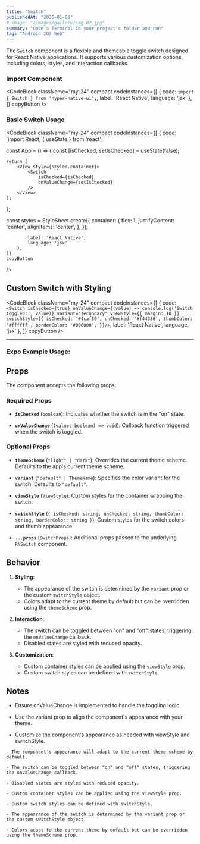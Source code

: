 ```yaml
---
title: "Switch"
publishedAt: "2025-01-08"
# image: "/images/gallery/img-02.jpg"
summary: "Open a Terminal in your project's folder and run"
tag: "Android IOS Web"
---
```


The `Switch` component is a flexible and themeable toggle switch designed for React Native applications. It supports various customization options, including colors, styles, and interaction callbacks.

### Import Component

<CodeBlock className="my-24"
    compact
    codeInstances={[
        {
            code: `import { Switch } from 'hyper-native-ui';`,
            label: 'React Native',
            language: 'jsx'
        },
    ]}
    copyButton
/>

### Basic Switch Usage
<CodeBlock className="my-24"
    compact
    codeInstances={[
        {
            code: `import React, { useState } from 'react';

const App = () => {
    const [isChecked, setIsChecked] = useState(false);

    return (
        <View style={styles.container}>
            <Switch
                isChecked={isChecked}
                onValueChange={setIsChecked}
            />
        </View>
    );
};

const styles = StyleSheet.create({
    container: {
        flex: 1,
        justifyContent: 'center',
        alignItems: 'center',
    },
});

            label: 'React Native',
            language: 'jsx'
        },
    ]}
    copyButton
/>

## Custom Switch with Styling

<CodeBlock className="my-24"
    compact
    codeInstances={[
        {
            code: `<Switch
    isChecked={true}
    onValueChange={(value) => console.log('Switch toggled:', value)}
    variant="secondary"
    viewStyle={{ margin: 10 }}
    switchStyle={{
        isChecked: '#4caf50',
        unChecked: '#f44336',
        thumbColor: '#ffffff',
        borderColor: '#000000',
    }}/>`,
            label: 'React Native',
            language: 'jsx'
        },
    ]}
    copyButton
/>


---
### **Expo Example Usage:**
<div 
data-snack-id="@akashmondal0/switch-hyper-native-ui" 
data-snack-platform="web" 
data-snack-preview="true" 
data-snack-theme="dark" 
style={{
  "overflow":"hidden",
  "background":"#0C0D0E",
  "border":"1px solid var(--color-border)",
  "borderRadius":"4px",
  "height":"505px",
  "width":"100%"
}}></div>
<script async src="https://snack.expo.dev/embed.js"></script>

## Props

The component accepts the following props:

### Required Props

- **`isChecked`** (`boolean`):
  Indicates whether the switch is in the "on" state.

- **`onValueChange`** (`(value: boolean) => void`):
  Callback function triggered when the switch is toggled.

### Optional Props

- **`themeScheme`** (`"light" | "dark"`):
  Overrides the current theme scheme. Defaults to the app's current theme scheme.

- **`variant`** (`"default" | ThemeName`):
  Specifies the color variant for the switch. Defaults to `"default"`.

- **`viewStyle`** (`ViewStyle`):
  Custom styles for the container wrapping the switch.

- **`switchStyle`** (`{ isChecked: string, unChecked: string, thumbColor: string, borderColor: string }`):
  Custom styles for the switch colors and thumb appearance.

- **`...props`** (`SwitchProps`):
  Additional props passed to the underlying `RNSwitch` component.

## Behavior

1. **Styling**:
   - The appearance of the switch is determined by the `variant` prop or the custom `switchStyle` object.
   - Colors adapt to the current theme by default but can be overridden using the `themeScheme` prop.

2. **Interaction**:
   - The switch can be toggled between "on" and "off" states, triggering the `onValueChange` callback.
   - Disabled states are styled with reduced opacity.

3. **Customization**:
   - Custom container styles can be applied using the `viewStyle` prop.
   - Custom switch styles can be defined with `switchStyle`.

## Notes
   - Ensure onValueChange is implemented to handle the toggling logic.

   - Use the variant prop to align the component's appearance with your theme.

   - Customize the component's appearance as needed with viewStyle and switchStyle.

    - The component's appearance will adapt to the current theme scheme by default.

    - The switch can be toggled between "on" and "off" states, triggering the onValueChange callback.

    - Disabled states are styled with reduced opacity.

    - Custom container styles can be applied using the viewStyle prop.

    - Custom switch styles can be defined with switchStyle.

    - The appearance of the switch is determined by the variant prop or the custom switchStyle object.

    - Colors adapt to the current theme by default but can be overridden using the themeScheme prop.